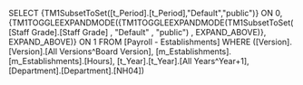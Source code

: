 SELECT {TM1SubsetToSet([t_Period].[t_Period],"Default","public")} ON 0, {TM1TOGGLEEXPANDMODE({TM1TOGGLEEXPANDMODE(TM1SubsetToSet([Staff Grade].[Staff Grade] , "Default" , "public") , EXPAND_ABOVE)}, EXPAND_ABOVE)} ON 1 FROM [Payroll - Establishments] WHERE ([Version].[Version].[All Versions^Board Version], [m_Establishments].[m_Establishments].[Hours], [t_Year].[t_Year].[All Years^Year+1], [Department].[Department].[NH04])